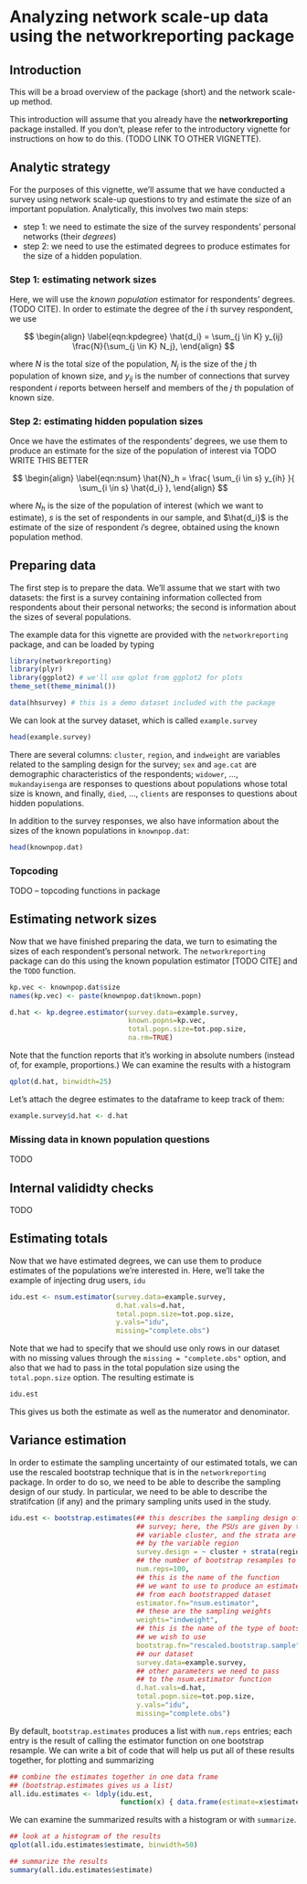Analyzing network scale-up data using the **networkreporting** package
=====================================================================
<!--
%\VignetteEngine{knitr}
%\VignetteIndexEntry{network scale-up}
-->

Introduction
------------

This will be a broad overview of the package (short) and the network scale-up method.

This introduction will assume that you already have the **networkreporting** package installed. If you don't, please refer to the introductory vignette for instructions on how to do this. (TODO LINK TO OTHER VIGNETTE).


Analytic strategy
-----------------

For the purposes of this vignette, we'll assume that we have conducted a survey using network scale-up questions to try and estimate the size of an important population.  Analytically, this involves two main steps: 

* step 1: we need to estimate the size of the survey respondents' personal networks (their *degrees*)
* step 2: we need to use the estimated degrees to produce estimates for the size of a hidden population.

### Step 1: estimating network sizes

Here, we will use the *known population* estimator for respondents' degrees. (TODO CITE). In order to estimate the degree of the $i$ th survey respondent, we use

$$
\begin{align}
\label{eqn:kpdegree}
\hat{d_i} = \sum_{j \in K} y_{ij} \frac{N}{\sum_{j \in K} N_j},
\end{align}
$$

\noindent where $N$ is the total size of the population, $N_j$ is the size of the $j$ th population of known size, and $y_{ij}$ is the number of connections that survey respondent $i$ reports between herself and members of the $j$ th population of known size.

### Step 2: estimating hidden population sizes

Once we have the estimates of the respondents' degrees, we use them to produce an estimate for the size of the population of interest via TODO WRITE THIS BETTER

$$
\begin{align}
\label{eqn:nsum}
\hat{N}_h = \frac{ \sum_{i \in s} y_{ih} }{ \sum_{i \in s} \hat{d_i} },
\end{align}
$$

\noindent where $N_h$ is the size of the population of interest (which we want to estimate), $s$ is the set of respondents in our sample, and $\hat{d_i}$ is the estimate of the size of respondent $i$'s degree, obtained using the known population method.

Preparing data
--------------
The first step is to prepare the data.  We'll assume that we start with two datasets: the first is a survey containing information collected from respondents about their personal networks; the second is information about the sizes of several populations.

The example data for this vignette are provided with the `networkreporting` package, and can be loaded by typing

```r
library(networkreporting)
library(plyr)
library(ggplot2) # we'll use qplot from ggplot2 for plots
theme_set(theme_minimal())

data(hhsurvey) # this is a demo dataset included with the package
```

We can look at the survey dataset, which is called `example.survey`

```r
head(example.survey)
```

There are several columns: `cluster`, `region`, and `indweight` are variables related to the sampling design for the survey; `sex` and `age.cat` are demographic characteristics of the respondents; `widower`, ..., `mukandayisenga` are responses to questions about populations whose total size is known, and finally, `died`, ..., `clients` are responses to questions about hidden populations.

In addition to the survey responses, we also have information about the sizes of the known populations in `knownpop.dat`:

```r
head(knownpop.dat)
```

### Topcoding

TODO -- topcoding functions in package

Estimating network sizes
------------------------

Now that we have finished preparing the data, we turn to esimating the sizes of each respondent's personal network.  The `networkreporting` package can do this using the known population estimator [TODO CITE] and the `TODO` function.

```r
kp.vec <- knownpop.dat$size
names(kp.vec) <- paste(knownpop.dat$known.popn)

d.hat <- kp.degree.estimator(survey.data=example.survey,
                             known.popns=kp.vec,
                             total.popn.size=tot.pop.size,
                             na.rm=TRUE)
```

Note that the function reports that it's working in absolute numbers (instead of, for example, proportions.)  We can examine the results with a histogram

```r
qplot(d.hat, binwidth=25)
```

Let's attach the degree estimates to the dataframe to keep track of them:

```r
example.survey$d.hat <- d.hat
```

### Missing data in known population questions

TODO

Internal valididty checks
-------------------------

TODO

Estimating totals
-----------------

Now that we have estimated degrees, we can use them to produce estimates of the populations we're interested in. Here, we'll take the example of injecting drug users, `idu`

```r
idu.est <- nsum.estimator(survey.data=example.survey,
                          d.hat.vals=d.hat,
                          total.popn.size=tot.pop.size,
                          y.vals="idu",
                          missing="complete.obs")
```

Note that we had to specify that we should use only rows in our dataset with no missing values through the `missing = "complete.obs"` option, and also that we had to pass in the total population size using the `total.popn.size` option. The resulting estimate is

```r
idu.est
```

This gives us both the estimate as well as the numerator and denominator.

Variance estimation
-------------------

In order to estimate the sampling uncertainty of our estimated totals, we can use the rescaled bootstrap technique that is in the `networkreporting` package. In order to do so, we need to be able to describe the sampling design of our study. In particular, we need to be able to describe the stratifcation (if any) and the primary sampling units used in the study.

```r
idu.est <- bootstrap.estimates(## this describes the sampling design of the
                               ## survey; here, the PSUs are given by the
                               ## variable cluster, and the strata are given
                               ## by the variable region
                               survey.design = ~ cluster + strata(region),
                               ## the number of bootstrap resamples to obtain
                               num.reps=100,
                               ## this is the name of the function
                               ## we want to use to produce an estimate
                               ## from each bootstrapped dataset
                               estimator.fn="nsum.estimator",
                               ## these are the sampling weights
                               weights="indweight",
                               ## this is the name of the type of bootstrap
                               ## we wish to use
                               bootstrap.fn="rescaled.bootstrap.sample",
                               ## our dataset
                               survey.data=example.survey,
                               ## other parameters we need to pass
                               ## to the nsum.estimator function
                               d.hat.vals=d.hat,
                               total.popn.size=tot.pop.size,
                               y.vals="idu",
                               missing="complete.obs")
```

By default, `bootstrap.estimates` produces a list with `num.reps` entries; each entry is the result of calling the estimator function on one bootstrap resample.  We can write a bit of code that will help us put all of these results together, for plotting and summarizing

```r
## combine the estimates together in one data frame
## (bootstrap.estimates gives us a list)
all.idu.estimates <- ldply(idu.est,
                           function(x) { data.frame(estimate=x$estimate) })
```

We can examine the summarized results with a histogram or with `summarize`.

```r
## look at a histogram of the results
qplot(all.idu.estimates$estimate, binwidth=50)

## summarize the results
summary(all.idu.estimates$estimate)
```






